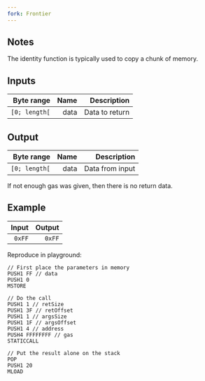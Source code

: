 ```yaml
---
fork: Frontier
---
```


## Notes

The identity function is typically used to copy a chunk of memory.

## Inputs

| Byte range | Name | Description |
|-----------:|-----:|------------:|
| `[0; length[` | data | Data to return |

## Output

| Byte range | Name | Description |
|-----------:|-----:|------------:|
| `[0; length[` | data | Data from input |

 If not enough gas was given, then there is no return data.

## Example

| Input | Output |
|------:|-------:|
| `0xFF` | `0xFF` |

Reproduce in playground:

    // First place the parameters in memory
    PUSH1 FF // data
    PUSH1 0
    MSTORE

    // Do the call
    PUSH1 1 // retSize
    PUSH1 3F // retOffset
    PUSH1 1 // argsSize
    PUSH1 1F // argsOffset
    PUSH1 4 // address
    PUSH4 FFFFFFFF // gas
    STATICCALL

    // Put the result alone on the stack
    POP
    PUSH1 20
    MLOAD
